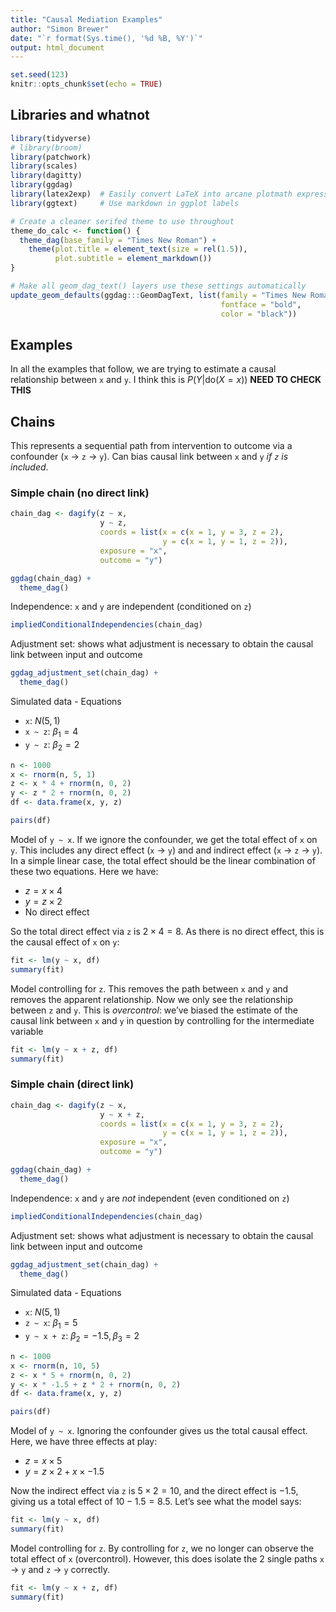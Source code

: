 ```yaml
---
title: "Causal Mediation Examples"
author: "Simon Brewer"
date: "`r format(Sys.time(), '%d %B, %Y')`"
output: html_document
---
```


```r
set.seed(123)
knitr::opts_chunk$set(echo = TRUE)
```

## Libraries and whatnot

```r
library(tidyverse)
# library(broom)
library(patchwork)
library(scales)
library(dagitty)
library(ggdag)
library(latex2exp)  # Easily convert LaTeX into arcane plotmath expressions
library(ggtext)     # Use markdown in ggplot labels

# Create a cleaner serifed theme to use throughout
theme_do_calc <- function() {
  theme_dag(base_family = "Times New Roman") +
    theme(plot.title = element_text(size = rel(1.5)),
          plot.subtitle = element_markdown())
}

# Make all geom_dag_text() layers use these settings automatically
update_geom_defaults(ggdag:::GeomDagText, list(family = "Times New Roman", 
                                               fontface = "bold",
                                               color = "black"))
```

## Examples

In all the examples that follow, we are trying to estimate a causal relationship between `x` and `y`. I think this is $P(Y| \mbox{do}(X=x))$ **NEED TO CHECK THIS**

## Chains

This represents a sequential path from intervention to outcome via a confounder (`x` &rarr; `z` &rarr; `y`). Can bias causal link between `x` and `y` *if `z` is included*. 

### Simple chain (no direct link)

```r
chain_dag <- dagify(z ~ x,
                    y ~ z,
                    coords = list(x = c(x = 1, y = 3, z = 2),
                                  y = c(x = 1, y = 1, z = 2)),
                    exposure = "x",
                    outcome = "y")

ggdag(chain_dag) +
  theme_dag()
```

Independence: `x` and `y` are independent (conditioned on `z`)

```r
impliedConditionalIndependencies(chain_dag)
```

Adjustment set: shows what adjustment is necessary to obtain the causal link between input and outcome

```r
ggdag_adjustment_set(chain_dag) +
  theme_dag()
```

Simulated data - Equations

- `x`: $N(5, 1)$
- `x ~ z`: $\beta_1 = 4$
- `y ~ z`: $\beta_2 = 2$

```r
n <- 1000
x <- rnorm(n, 5, 1)
z <- x * 4 + rnorm(n, 0, 2)
y <- z * 2 + rnorm(n, 0, 2)
df <- data.frame(x, y, z)
```

```r
pairs(df)
```

Model of `y ~ x`. If we ignore the confounder, we get the total effect of `x` on `y`. This includes any direct effect (`x` &rarr; `y`) and and indirect effect (`x` &rarr; `z` &rarr; `y`). In a simple linear case, the total effect should be the linear combination of these two equations. Here we have:

- $z = x \times 4$
- $y = z \times 2$
- No direct effect

So the total direct effect via `z` is $2 \times 4 = 8$. As there is no direct effect, this is the causal effect of `x` on `y`:

```r
fit <- lm(y ~ x, df)
summary(fit)
```

Model controlling for `z`. This removes the path between `x` and `y` and removes the apparent relationship. Now we only see the relationship between `z` and `y`. This is *overcontrol*: we've biased the estimate of the causal link between `x` and `y` in question by controlling for the intermediate variable

```r
fit <- lm(y ~ x + z, df)
summary(fit)
```

### Simple chain (direct link)

```r
chain_dag <- dagify(z ~ x,
                    y ~ x + z,
                    coords = list(x = c(x = 1, y = 3, z = 2),
                                  y = c(x = 1, y = 1, z = 2)),
                    exposure = "x",
                    outcome = "y")

ggdag(chain_dag) +
  theme_dag()
```

Independence: `x` and `y` are *not* independent (even conditioned on `z`)

```r
impliedConditionalIndependencies(chain_dag)
```

Adjustment set: shows what adjustment is necessary to obtain the causal link between input and outcome

```r
ggdag_adjustment_set(chain_dag) +
  theme_dag()
```

Simulated data - Equations

- `x`: $N(5, 1)$
- `z ~ x`: $\beta_1 = 5$
- `y ~ x + z`: $\beta_2 = -1.5, \beta_3 = 2$

```r
n <- 1000
x <- rnorm(n, 10, 5)
z <- x * 5 + rnorm(n, 0, 2)
y <- x * -1.5 + z * 2 + rnorm(n, 0, 2)
df <- data.frame(x, y, z)
```

```r
pairs(df)
```

Model of `y ~ x`. Ignoring the confounder gives us the total causal effect. Here, we have three effects at play:

- $z = x \times 5$
- $y = z \times 2 + x \times -1.5$

Now the indirect effect via `z` is $5 \times 2 = 10$, and the direct effect is $-1.5$, giving us a total effect of $10 - 1.5 = 8.5$. Let's see what the model says:

```r
fit <- lm(y ~ x, df)
summary(fit)
```

Model controlling for `z`. By controlling for `z`, we no longer can observe the total effect of `x` (overcontrol). However, this does isolate the 2 single paths `x` &rarr; `y` and `z` &rarr; `y` correctly.

```r
fit <- lm(y ~ x + z, df)
summary(fit)
```

